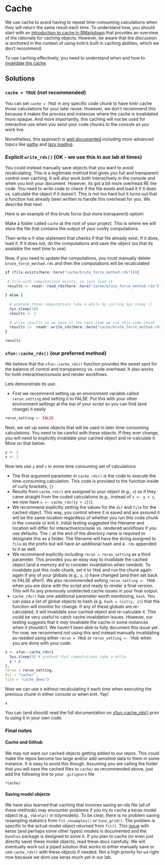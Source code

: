 # Cache

We use cache to avoid having to repeat time-consuming calculations when they will return the same result each time.   To understand how, you should start with an [introduction to cache in RMarkdown](https://bookdown.org/yihui/rmarkdown-cookbook/cache.html) that provides an overview of the rationale for caching objects.  However, be aware that the discussion is anchored in the context of using knitr's built in caching abilities, which we don't recommend.   

To use caching effectively, you need to understand when and how to [invalidate the cache](https://yihui.org/en/2018/06/cache-invalidation/).

## Solutions

### `cache = TRUE` (not recommended)

You can set `cache = TRUE` in any specific code chunk to have knitr cache those calculations for your later reuse.  However, we don't recommend this because it makes the process and instances where the cache is invalidated more opaque.   And more importantly, this caching will not be used for interactive use when you send your code chunks to the console as you work live.  

Nonetheless, this approach is [well documented](https://yihui.org/knitr/demo/cache/) including more advanced topics like [paths](https://bookdown.org/yihui/rmarkdown-cookbook/cache-path.html) and [lazy loading](https://bookdown.org/yihui/rmarkdown-cookbook/cache-lazy.html).

### Explicit `write_rds()` (OK - we use this in our lab at times)

You could instead manually save objects that you want to avoid recalculating.  This is a legitimate method that gives you full and transparent control over caching.  It will also work both interactively in the console and when you knit your document.  However, its got a bit more overhead RE the code.  You need to write code to check if the file exists and load it if it does vs. calculate the object if it doesn't.   This is not too hard but it turns out that a function has already been written to handle this overhead for you.  We describe that next.

Here is an example of this brute force (but more transparent) optioni

Make a folder called `cache` at the root of your project.  This is where we will store the file that contains the output of your costly computations.

Then write a if-else statement that checks if that file already exist.  If it does, load it. If it does not, do the computations and save the object (so that its available the next time to use)


Now, if you need to update the computations, you must manually delete `brute_force_method.rds` and then the computations will be recalculated
```r

if (file.exists(here::here("cache/brute_force_method.rds"))){
  
 # file with computations exists, so just load it
 results <- readr::read_rds(here::here("cache/brute_force_method.rds"))
  
} else {
 
  # pretend these computations take a while by calling Sys.sleep ()
  Sys.sleep(10)
  results <- 1 
 
  # write results so we have it the next time we run this code chunk 
  results |>  readr::write_rds(here::here("cache/brute_force_method.rds"))
}

results
```

### `xfun::cache_rds()` (our preferred method)

We believe that the `xfun::cache_rds()` function provides the sweet spot for the balance of control and transparency vs. code overhead.  It also works for both interactive/console and render workflows.  

Lets demonstrate its use.   

- First we recommend setting up an environment variable called `rerun_setting` and setting it to FALSE. Put this with your other environment settings at the top of your script so you can find (and change) it easily
```r
rerun_setting <- FALSE
```


Next, we set up some objects that will be used in later time-consuming calculations.  You need to be careful with these objects.  If they ever change, you will need to explicitly invalidate your cached object and re-calculate it.  More on that below.

```r
y <- 2
z <- 3
```

Now lets use `y` and `z` in some time consuming set of calculations

* The first argument parameter in `cache_rds()` is the code to execute the time-consuming calculation.  This code is provided to the function inside of curly brackets, `{}`
* Results from `cache_rds()` are assigned to your object (e.g., `x`) as if they came straight from the coded calculations (e.g., instead of `x <- y + z`, we now have `x <- cache_rds({y + z})`).
* We recommend explicitly setting the values for the `dir` and `file` for the cached object.  This way, you control where it is saved and are assured it will be the same location regardless of whether you run this code chunk in the console or knit it.  Initial testing suggested the filename and location will differ for interactive/console vs. rendered workflows if you use defaults.  The `/` at the end of the directory name is required to designate this as a folder.  The filename will have the string assigned to `file` as the prefix but will have an additional hash and a `.rds` appended to it as well.
* We recommend explicitly including `rerun = rerun_setting` as a third parameter.  This provides you an easy way to invalidate the cached object (and a memory aid to consider invalidation when needed).  To invalidate just this code chunk, set it to `TRUE` and run the chunk again again if any of your globals (e.g., `y`, `z`) have changed (and then set back to FALSE after!).  We also recommended setting `rerun_setting <- TRUE` when you are done with the script and ready to render a final version.  This will fix any previously undetected cache issues in your final output.   
* `cache_rds()` has one additional parameter worth mentioning, `hash`.   You can pass a list of global objects to hash (e.g. `hash = list(y, z)`) that the function will monitor for change.  If any of these globals are re-calculated, it will invalidate your cached object and re-calculate it.  This could be very useful to catch cache invalidation issues.  However, our testing suggests that it *may* invalidate the cache in some instances when it shouldn't.  We haven't been able to fully document this issue yet. For now, we recommend not using this and instead manually invalidating as needed using either `rerun = TRUE` or `rerun_setting <- TRUE` when you are done with your code. 
```r
x <- xfun::cache_rds({
  Sys.sleep(5) # pretend that computations take a while
  y + z
},
rerun = rerun_setting,
dir = "cache/",
file = "cache_demo")
```

Now we can use x without recalculating it each time when executing the previous chunk in either console or when knit. Yay!

```r
x
```


You can (and should) read the full documentation on [xfun::cache_rds()](https://bookdown.org/yihui/rmarkdown-cookbook/cache-rds.html#cache-rds) prior to using it in your own code.


### Final notes
#### Cache and Github

We may not want our cached objects getting added to our repos.  This could make the repos become too large and/or add sensitive data to them in some instance.  It is easy to avoid this though. Assuming you are calling the folder that you will save the cached files to `cache/` as recommended above, just add the following line to your `.gitignore` file

`*cache/`


#### Saving model objects
We have also learned that caching that involves saving an rds file (all of these methods) may encounter problems if you try to cache a keras model object (e.g., via `mlp()` in tidymodels).   To be clear, there is no problem saving resampling statistics from `fit_resamples()` or `tune_grid()`.  The problem is specific to the actual model object returned from `fit()`.   This [issue](https://www.tidyverse.org/blog/2022/09/bundle-0-1-0/) with keras (and perhaps some other types) models is documented and the `bundles` package is designed to solve it.  If you plan to cache (or even just directly save) these model objects, read these docs carefully.   We will eventually work out a piped solution that works to either manually save or use `cache_rds()` with these objects if needed.  Not a high priority for us right now because we dont use keras much yet in our lab.